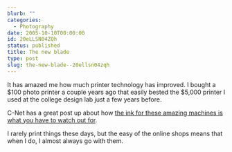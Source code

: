 ```yaml
---
blurb: ""
categories:
  - Photography
date: 2005-10-10T00:00:00
id: 20eLLSN04ZQh
status: published
title: The new blade
type: post
slug: the-new-blade--20ellsn04zqh
---
```


It has amazed me how much printer technology has improved. I bought a $100 photo printer a couple years ago that easily bested the $5,000 printer I used at the college design lab just a few years before.
  
C-Net has a great post up about how [the ink for these amazing machines is what you have to watch out for](http://news.com.com/Why+do-it-yourself+photo+printing+doesnt+add+up/2100-1040_3-5891575.html).

I rarely print things these days, but the easy of the online shops means that when I do, I almost always go with them.  
